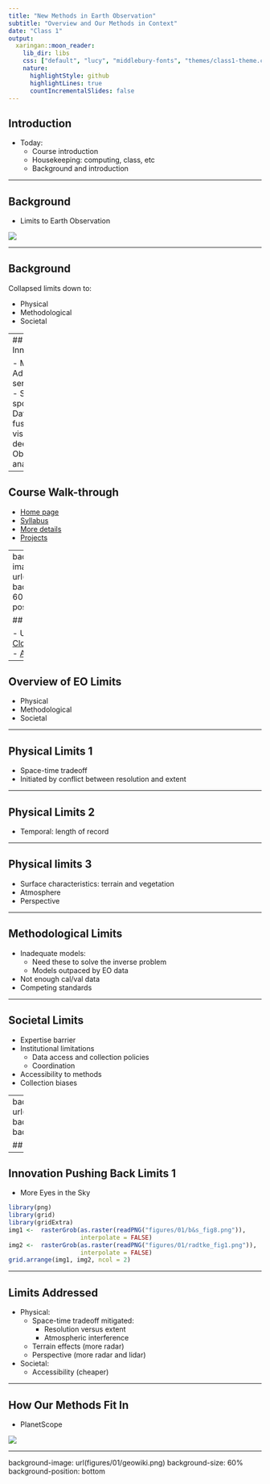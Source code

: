 ```yaml
---
title: "New Methods in Earth Observation"
subtitle: "Overview and Our Methods in Context"
date: "Class 1"
output:
  xaringan::moon_reader:
    lib_dir: libs
    css: ["default", "lucy", "middlebury-fonts", "themes/class1-theme.css"]
    nature:
      highlightStyle: github
      highlightLines: true
      countIncrementalSlides: false    
---
```


## Introduction
- Today: 
  - Course introduction
  - Housekeeping: computing, class, etc
  - Background and introduction

---

## Background

- Limits to Earth Observation

![](figures/limits.png)

---

## Background 
Collapsed limits down to:

- Physical 
- Methodological
- Societal

---
## Background
Innovations:

- More eyes in the sky
- Advances in sensors/communications
- Seeing into the blind spots
- Upping the N
- Data and model-data fusion
- Computer vision, machine, and deep learning
- Earth Observation and analytical platforms

---

## Course Walk-through

- [Home page](https://github.com/agroimpacts/nmeo)
- [Syllabus](https://github.com/agroimpacts/nmeo/blob/class/s2022/materials/syllabus/syllabus.md)
- [More details](https://github.com/agroimpacts/nmeo/blob/class/s2022/materials/syllabus/general-information.md)
- [Projects](https://github.com/agroimpacts/nmeo/blob/class/s2022/materials/projects/projects.md)

---
background-image: url(figures/uas.jpg)
background-size: 60%
background-position: right

## Project Tools

- UAS
- [Sensors](https://www.arable.com/products/sensing/)
- [Cloud-processing](https://www.mlhub.earth)
- [Advanced ML](https://mappingafrica.io/technology/#panel3)


---

## Overview of EO Limits

- Physical 
- Methodological
- Societal

---

## Physical Limits 1

- Space-time tradeoff
- Initiated by conflict between resolution and extent

---

## Physical Limits 2

- Temporal: length of record

---

## Physical limits 3

- Surface characteristics: terrain and vegetation
- Atmosphere
- Perspective

---

## Methodological Limits

- Inadequate models: 
    - Need these to solve the inverse problem 
    - Models outpaced by EO data
- Not enough cal/val data
- Competing standards

---

## Societal Limits
- Expertise barrier
- Institutional limitations
    - Data access and collection policies
    - Coordination
- Accessibility to methods
- Collection biases

---
background-image: url(figures/01/current_scales.png)
background-size: 80%
background-position: center

## The Combined Effect of Limits

---

## Innovation Pushing Back Limits 1

- More Eyes in the Sky

```r
library(png)
library(grid)
library(gridExtra)
img1 <-  rasterGrob(as.raster(readPNG("figures/01/b&s_fig8.png")),
                    interpolate = FALSE)
img2 <-  rasterGrob(as.raster(readPNG("figures/01/radtke_fig1.png")), 
                    interpolate = FALSE)
grid.arrange(img1, img2, ncol = 2)
```

---

## Limits Addressed

- Physical:
    - Space-time tradeoff mitigated: 
        - Resolution versus extent
        - Atmospheric interference
    - Terrain effects (more radar)
    - Perspective (more radar and lidar)
- Societal:
    - Accessibility (cheaper)

---

## How Our Methods Fit In

- PlanetScope

![](https://spacedata.copernicus.eu/documents/20126/0/PlanetScope.jpg/e9586b26-b1c9-1885-40fa-0a8467bb6912?t=1589374106539&imagePreview=1)

---
background-image: url(figures/01/geowiki.png)
background-size: 60%
background-position: bottom


